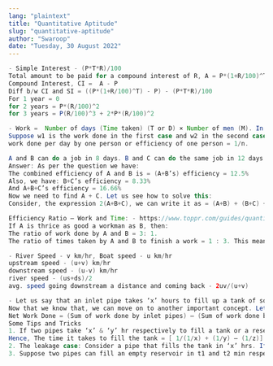 ```yaml
---
lang: "plaintext"
title: "Quantitative Aptitude"
slug: "quantitative-aptitude"
author: "Swaroop"
date: "Tuesday, 30 August 2022"
---
```

```java
- Simple Interest - (P*T*R)/100
Total amount to be paid for a compound interest of R, A = P*(1+R/100)^T
Compound Interest, CI =  A - P
Diff b/w CI and SI = ((P*(1+R/100)^T) - P) - (P*T*R)/100
For 1 year = 0
for 2 years = P*(R/100)^2
for 3 years = P(R/100)^3 + 2*P*(R/100)^2

- Work =  Number of days (Time taken) (T or D) × Number of men (M). In other words, W = D × M.
Suppose w1 is the work done in the first case and w2 in the second case. Then the ratio is equal to w1/w2 = (T1 × N1)/(T2 × N2)
work done per day by one person or efficiency of one person = 1/n.

A and B can do a job in 8 days. B and C can do the same job in 12 days. When A, B, and C work together, they can do the same job in 6 days. In how many days can A and C complete this job?
Answer: As per the question we have:
The combined efficiency of A and B is = (A+B’s) efficiency = 12.5%
Also, we have: B+C’s efficiency = 8.33%
And A+B+C’s efficiency = 16.66%
Now we need to find A + C. Let us see how to solve this:
Consider, the expression 2(A+B+C), we can write it as = (A+B) + (B+C) + (C+A)

Efficiency Ratio – Work and Time: - https://www.toppr.com/guides/quantitative-aptitude/work-and-time/efficiency-and-ratios/
If A is thrice as good a workman as B, then:
The ratio of work done by A and B = 3: 1.
The ratio of times taken by A and B to finish a work = 1 : 3. This means that if someone says A is ‘x’ times as good a workman as B, then he will take the time for B to do the same work.

- River Speed - v km/hr, Boat speed - u km/hr
upstream speed - (u+v) km/hr
downstream speed - (u-v) km/hr
river speed - (us+ds)/2
avg. speed going downstream a distance and coming back - 2uv/(u+v)

- Let us say that an inlet pipe takes ‘x’ hours to fill up a tank of some volume. Then portion or the part of the tank that the inlet pipe fills in 1 hr = 1/x units or parts
Now that we know that, we can move on to another important concept. Let us say that there are two inlet pipes and three outlet pipes. Then how would we calculate the rate at which a certain volume of the tank will be filled up? The answer is below:
Net Work Done = (Sum of work done by inlet pipes) – (Sum of work done by outlet pipes)
Some Tips and Tricks
1. If two pipes take ‘x’ & ‘y’ hr respectively to fill a tank or a reservoir or any container, and there is a third pipe that takes ‘z’ hr to empty the same container, tank or reservoir, and all of them are opened together then: The net part filled in 1hr = (1/x) + (1/y) – (1/z).
Hence, The time it takes to fill the tank = [ 1/(1/x) + (1/y) – (1/z)]
2. The leakage case: Consider a pipe that fills the tank in ‘x’ hrs. If there is a leakage in the bottom, the tank is filled in ‘y’ hrs. If the tank is full, the time taken by the leak to empty the tank =[1/(1/x) – (1/y)] hr
3. Suppose two pipes can fill an empty reservoir in t1 and t2 min respectively. If both the pipes are opened simultaneously then the time after which the second pipe is closed so that the total time taken to fill the reservoir is T min, is given by (1 + T / t1) t2 min.

```